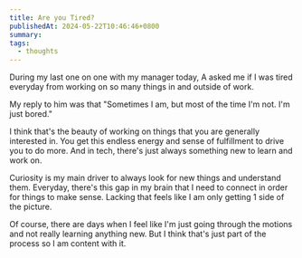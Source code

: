 ```yaml
---
title: Are you Tired?
publishedAt: 2024-05-22T10:46:46+0800
summary: 
tags:
  - thoughts
---
```


During my last one on one with my manager today, A asked me if I was tired everyday from working on so many things in and outside of work. 

My reply to him was that "Sometimes I am, but most of the time I'm not. I'm just bored."

I think that's the beauty of working on things that you are generally interested in. You get this endless energy and sense of fulfillment to drive you to do more. And in tech, there's just always something new to learn and work on.

Curiosity is my main driver to always look for new things and understand them. Everyday, there's this gap in my brain that I need to connect in order for things to make sense. Lacking that feels like I am only getting 1 side of the picture. 

Of course, there are days when I feel like I'm just going through the motions and not really learning anything new. But I think that's just part of the process so I am content with it.